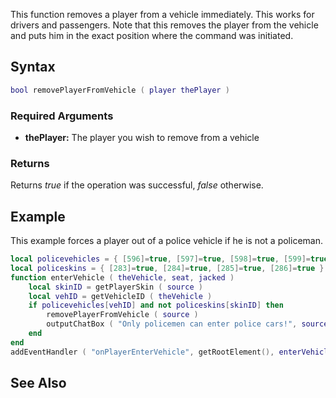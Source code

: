 
{{Server function}}
{{Deprecated|removePedFromVehicle}}

This function removes a player from a vehicle immediately. This works for drivers and passengers. Note that this removes the player from the vehicle and puts him in the exact position where the command was initiated.

==Syntax== 
<syntaxhighlight lang="lua">
bool removePlayerFromVehicle ( player thePlayer )           
</syntaxhighlight> 

===Required Arguments=== 
*'''thePlayer:''' The player you wish to remove from a vehicle

===Returns===
Returns ''true'' if the operation was successful, ''false'' otherwise.

==Example== 
This example forces a player out of a police vehicle if he is not a policeman.
<syntaxhighlight lang="lua">
local policevehicles = { [596]=true, [597]=true, [598]=true, [599]=true }  -- make a table of police vehicle IDs
local policeskins = { [283]=true, [284]=true, [285]=true, [286]=true }     -- make a table of police skin IDs
function enterVehicle ( theVehicle, seat, jacked )                         -- when a player enters a vehicle
    local skinID = getPlayerSkin ( source )                                -- get his skin ID
    local vehID = getVehicleID ( theVehicle )
    if policevehicles[vehID] and not policeskins[skinID] then              -- if the vehicle is one of 4 police cars, and the skin is not a police skin
        removePlayerFromVehicle ( source )                                 -- force the player out of the vehicle
        outputChatBox ( "Only policemen can enter police cars!", source )  -- and tell the player why
    end
end
addEventHandler ( "onPlayerEnterVehicle", getRootElement(), enterVehicle ) -- add an event for onPlayerEnterVehicle
</syntaxhighlight>

==See Also==
{{Vehicle functions}}